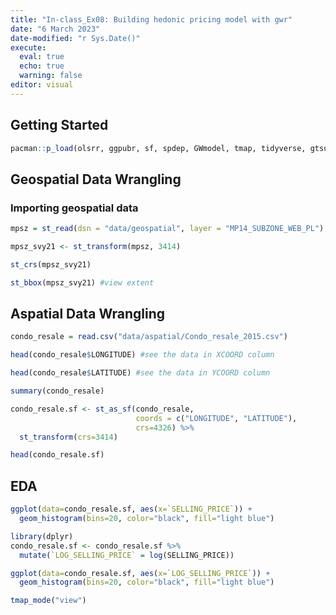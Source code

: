 ```yaml
---
title: "In-class_Ex08: Building hedonic pricing model with gwr"
date: "6 March 2023"
date-modified: "r Sys.Date()"
execute: 
  eval: true
  echo: true
  warning: false
editor: visual
---
```


## Getting Started

```r
pacman::p_load(olsrr, ggpubr, sf, spdep, GWmodel, tmap, tidyverse, gtsummary)
```


## Geospatial Data Wrangling
### Importing geospatial data
```r
mpsz = st_read(dsn = "data/geospatial", layer = "MP14_SUBZONE_WEB_PL")
```
```r
mpsz_svy21 <- st_transform(mpsz, 3414)
```

```r
st_crs(mpsz_svy21)
```

```r
st_bbox(mpsz_svy21) #view extent
```
## Aspatial Data Wrangling
```r
condo_resale = read.csv("data/aspatial/Condo_resale_2015.csv")
```

```r
head(condo_resale$LONGITUDE) #see the data in XCOORD column
```

```r
head(condo_resale$LATITUDE) #see the data in YCOORD column
```
```r
summary(condo_resale)
```

```r
condo_resale.sf <- st_as_sf(condo_resale,
                            coords = c("LONGITUDE", "LATITUDE"),
                            crs=4326) %>%
  st_transform(crs=3414)
```

```r
head(condo_resale.sf)
```

## EDA
```r
ggplot(data=condo_resale.sf, aes(x=`SELLING_PRICE`)) +
  geom_histogram(bins=20, color="black", fill="light blue")
```

```r
library(dplyr)
condo_resale.sf <- condo_resale.sf %>%
  mutate(`LOG_SELLING_PRICE` = log(SELLING_PRICE))
```
```r
ggplot(data=condo_resale.sf, aes(x=`LOG_SELLING_PRICE`)) +
  geom_histogram(bins=20, color="black", fill="light blue")
```
```r
tmap_mode("view")
```


